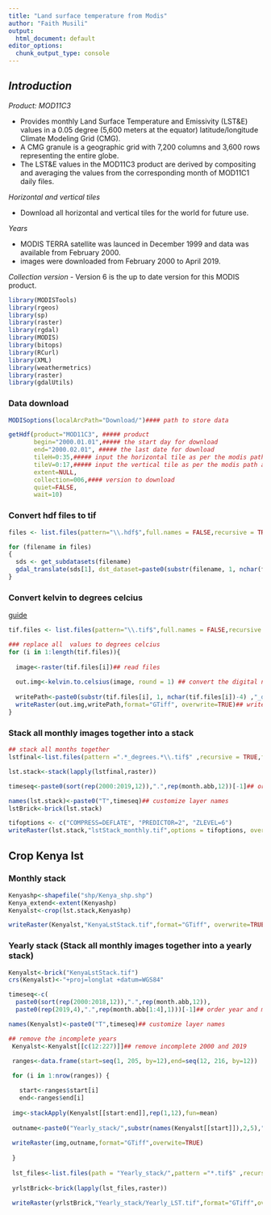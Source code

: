 ```yaml
---
title: "Land surface temperature from Modis"
author: "Faith Musili"
output:
  html_document: default
editor_options: 
  chunk_output_type: console
---
```


## *Introduction*

*_Product: MOD11C3_*

- Provides monthly Land Surface Temperature and Emissivity (LST&E) values in a 0.05 degree (5,600 meters at the equator) latitude/longitude Climate Modeling Grid (CMG). 
- A CMG granule is a geographic grid with 7,200 columns and 3,600 rows representing the entire globe.
- The LST&E values in the MOD11C3 product are derived by compositing and averaging the values from the corresponding month of MOD11C1 daily files. 

*_Horizontal and vertical tiles_*

- Download all horizontal and vertical tiles for the world for future use.

*_Years_*

- MODIS TERRA satellite was launced in December 1999 and data was available from February 2000.
- images were downloaded from February 2000 to April 2019.

*_Collection version_*
 - Version 6 is the up to date version for this MODIS product.


```r
library(MODISTools)
library(rgeos)
library(sp)
library(raster)
library(rgdal)
library(MODIS)
library(bitops)
library(RCurl)
library(XML)
library(weathermetrics)
library(raster)
library(gdalUtils)
```

### Data download
```r
MODISoptions(localArcPath="Download/")#### path to store data

getHdf(product="MOD11C3", ##### product
       begin="2000.01.01",##### the start day for download
       end="2000.02.01", ##### the last date for download
       tileH=0:35,##### input the horizontal tile as per the modis path and row  outline
       tileV=0:17,##### input the vertical tile as per the modis path and row outline
       extent=NULL, 
       collection=006,#### version to download
       quiet=FALSE, 
       wait=10)


```

### Convert hdf files to tif
```r
files <- list.files(pattern="\\.hdf$",full.names = FALSE,recursive = TRUE)

for (filename in files)
{
  sds <- get_subdatasets(filename)
  gdal_translate(sds[1], dst_dataset=paste0(substr(filename, 1, nchar(filename)-4) ,".tif"))
}
```

### Convert kelvin to degrees celcius
[guide](https://icess.eri.ucsb.edu/modis/LstUsrGuide/usrguide_month_cmg.html)

```r
tif.files <- list.files(pattern="\\.tif$",full.names = FALSE,recursive = TRUE)

### replace all  values to degrees celcius
for (i in 1:length(tif.files)){
  
  image<-raster(tif.files[i])## read files
  
  out.img<-kelvin.to.celsius(image, round = 1) ## convert the digital numbers from kelvin to degrees celcius
  
  writePath<-paste0(substr(tif.files[i], 1, nchar(tif.files[i])-4) ,"_degrees.tif")## output file path
  writeRaster(out.img,writePath,format="GTiff", overwrite=TRUE)## write file
}
```

### Stack all monthly images together into a stack
```r
## stack all months together
lstfinal<-list.files(pattern =".*_degrees.*\\.tif$" ,recursive = TRUE,full.names = FALSE)

lst.stack<-stack(lapply(lstfinal,raster))

timeseq<-paste0(sort(rep(2000:2019,12)),".",rep(month.abb,12))[-1]## order year and month

names(lst.stack)<-paste0("T",timeseq)## customize layer names
lstBrick<-brick(lst.stack)

tifoptions <- c("COMPRESS=DEFLATE", "PREDICTOR=2", "ZLEVEL=6")
writeRaster(lst.stack,"lstStack_monthly.tif",options = tifoptions, overwrite = TRUE)## write entire stack
```


## Crop Kenya lst 
### Monthly stack
```r
Kenyashp<-shapefile("shp/Kenya_shp.shp")
Kenya_extend<-extent(Kenyashp)
Kenyalst<-crop(lst.stack,Kenyashp)

writeRaster(Kenyalst,"KenyaLstStack.tif",format="GTiff", overwrite=TRUE)## write Kenya stack to memory
```

### Yearly stack (Stack all monthly images together into a yearly stack)
```r
Kenyalst<-brick("KenyaLstStack.tif")
crs(Kenyalst)<-"+proj=longlat +datum=WGS84"

timeseq<-c(
  paste0(sort(rep(2000:2018,12)),".",rep(month.abb,12)),
  paste0(rep(2019,4),".",rep(month.abb[1:4],1)))[-1]## order year and month

names(Kenyalst)<-paste0("T",timeseq)## customize layer names

## remove the incomplete years
 Kenyalst<-Kenyalst[[c(12:227)]]## remove incomplete 2000 and 2019

 ranges<-data.frame(start=seq(1, 205, by=12),end=seq(12, 216, by=12))
 
 for (i in 1:nrow(ranges)) {

   start<-ranges$start[i]
   end<-ranges$end[i]
   
 img<-stackApply(Kenyalst[[start:end]],rep(1,12),fun=mean)
 
 outname<-paste0("Yearly_stack/",substr(names(Kenyalst[[start]]),2,5),"_lst.tif")
 
 writeRaster(img,outname,format="GTiff",overwite=TRUE)
 
 }
 
 lst_files<-list.files(path = "Yearly_stack/",pattern ="*.tif$" ,recursive = TRUE,full.names = TRUE)
 
 yrlstBrick<-brick(lapply(lst_files,raster))
 
 writeRaster(yrlstBrick,"Yearly_stack/Yearly_LST.tif",format="GTiff",overwite=TRUE)

```

